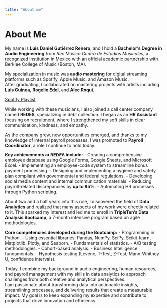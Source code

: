 ```yaml
---
title: "About me"
---
```


# About Me

My name is **Luis Daniel Gutiérrez Renero**, and I hold a **Bachelor’s Degree in Audio Engineering** from *Rec Música Centro de Estudios Musicales*, a recognized institution in Mexico with an official academic partnership with Berklee College of Music (Boston, MA).

My specialization in music was **audio mastering** for digital streaming platforms such as Spotify, Apple Music, and Amazon Music.  
After graduating, I collaborated on mastering projects with artists including **Luis Guinea**, **Rogelio Edel**, and **Alec Roqui**.

<a href="https://open.spotify.com/playlist/3RepLcKraLhrv0MFpDfWlv?si=cf78133ec2c64750" target="_blank">Spotify Playlist</a>

While working with these musicians, I also joined a call center company named **REDES**, specializing in debt collection. I began as an **HR Assistant** focusing on recruitment, where I strengthened my soft skills in clear communication, kindness, and empathy.

As the company grew, new opportunities emerged, and thanks to my knowledge of internal payroll processes, I was promoted to **Payroll Coordinator**, a role I continue to hold today.

**Key achievements at REDES include:**
- Creating a comprehensive employee database using Google Forms, Google Sheets, and Microsoft Excel.
- Implementing an employee-code system to streamline bonus payment processing.
- Designing and implementing a hygiene and safety plan compliant with governmental and federal regulations.
- Developing social media content and internal communication materials.
- Reducing payroll-related discrepancies by **up to 85%**.
- Automating HR processes through Python scripting.

About two and a half years into this role, I discovered the field of **Data Analytics** and realized that many aspects of my work were directly related to it. This sparked my interest and led me to enroll in **TripleTen’s Data Analysis Bootcamp**, a 7-month intensive program based on agile methodologies.

**Core competencies developed during the Bootcamp:**
- Programming in Python.
- Using essential libraries: Pandas, NumPy, SciPy, Scikit-learn, Matplotlib, Plotly, and Seaborn.
- Fundamentals of statistics.
- A/B testing methodologies.
- Cohort-based analysis.
- Business Intelligence fundamentals.
- Hypothesis testing (Levene, T-Test, Z-Test, Mann-Whitney U, confidence intervals).

Today, I combine my background in audio engineering, human resources, and payroll management with my skills in data analytics to approach challenges from both creative and analytical perspectives.  
I am passionate about transforming data into actionable insights, streamlining processes, and delivering results that create a measurable impact. My goal is to keep expanding my expertise and contribute to projects that drive innovation and efficiency.
